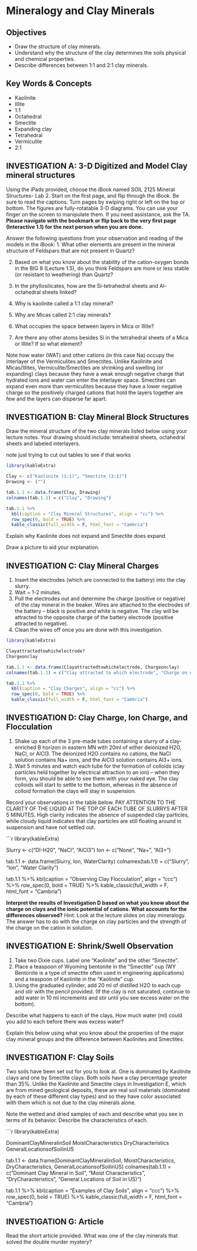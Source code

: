 # **Mineralogy and Clay Minerals**

::: callout-note
## Objectives

- Draw the structure of clay minerals.
- Understand why the structure of the clay determines the soils physical and chemical properties.
- Describe differences between 1:1 and 2:1 clay minerals.

:::

::: callout-tip
## Key Words & Concepts

- Kaolinite
- Illite
- 1:1
- Octahedral
- Smectite
- Expanding clay
- Tetrahedral
- Vermiculite
- 2:1

:::

## INVESTIGATION A: 3-D Digitized and Model Clay mineral structures

Using the iPads provided, choose the iBook named SOIL 2125 Mineral Structures- Lab 2. Start on the first page, and flip through the iBook. Be sure to read the captions. Turn pages by swiping right or left on the top or bottom. The figures are fully-rotatable 3-D diagrams. You can use your finger on the screen to manipulate them. If you need assistance, ask the TA. **Please navigate with the bookmark or flip back to the very first page (Interactive 1.1) for the next person when you are done.**

Answer the following questions from your observation and reading of the models in the iBook:
1. What other elements are present in the mineral structure of Feldspars that are not present in Quartz?


2. Based on what you know about the stability of the cation-oxygen bonds in the BIG 8 (Lecture 1.5), do you think Feldspars are more or less stable (or resistant to weathering) than Quartz?


3. In the phyllosilicates, how are the Si-tetrahedral sheets and Al-octahedral sheets linked?


4. Why is kaolinite called a 1:1 clay mineral?


5. Why are Micas called 2:1 clay minerals?


6. What occupies the space between layers in Mica or Illite?


7. Are there any other atoms besides Si in the tetrahedral sheets of a Mica or Illite? If so what element?


Note how water (WAT) and other cations (in this case Na) occupy the interlayer of the Vermiculites and Smectites. Unlike Kaolinite and Micas/Illites, Vermiculite/Smectites are shrinking and swelling (or expanding) clays because they have a weak enough negative charge that hydrated ions and water can enter the interlayer space. Smectites can expand even more than vermiculites because they have a lower negative charge so the positively charged cations that hold the layers together are few and the layers can disperse far apart.

## INVESTIGATION B: Clay Mineral Block Structures

Draw the mineral structure of the two clay minerals listed below using your lecture notes. Your drawing should include: tetrahedral sheets, octahedral sheets and labeled interlayers.

note just trying to cut out tables to see if that works

```r
library(kableExtra)

Clay <- c("Kaolinite (1:1)", "Smectite (2:1)")
Drawing <- ("")

tab.1.1 <- data.frame(Clay, Drawing)
colnames(tab.1.1) = c("Clay", "Drawing")

tab.1.1 %>%
  kbl(caption = "Clay Mineral Structures", align = "cc") %>%
  row_spec(0, bold = TRUE) %>%
  kable_classic(full_width = F, html_font = "Cambria")
```

Explain why Kaolinite does not expand and Smectite does expand.


Draw a picture to aid your explanation.

## INVESTIGATION C: Clay Mineral Charges

1. Insert the electrodes (which are connected to the battery) into the clay slurry.
2. Wait ~ 1-2 minutes.
3. Pull the electrodes out and determine the charge (positive or negative) of the clay mineral in the beaker. Wires are attached to the electrodes of the battery – black is positive and white is negative. The clay will be attracted to the opposite charge of the battery electrode (positive attracted to negative).
4. Clean the wires off once you are done with this investigation.

```r
library(kableExtra)

Clayattractedtowhichelectrode?
Chargeonclay

tab.1.1 <- data.frame(Clayattractedtowhichelectrode, Chargeonclay)
colnames(tab.1.1) = c("Clay attracted to which electrode", "Charge on clay")

tab.1.1 %>%
  kbl(caption = "Clay Charges", align = "cc") %>%
  row_spec(0, bold = TRUE) %>%
  kable_classic(full_width = F, html_font = "Cambria")
```

## INVESTIGATION D: Clay Charge, Ion Charge, and Flocculation

1. Shake up each of the 3 pre-made tubes containing a slurry of a clay-enriched B horizon in eastern MN with 20ml of either deionized H2O, NaCl, or AlCl3. The deionized H2O contains no cations, the NaCl solution contains Na+ ions, and the AlCl3 solution contains Al3+ ions.
2. Wait 5 minutes and watch each tube for the formation of colloids (clay particles held together by electrical attraction to an ion) – when they form, you should be able to see them with your naked eye. The clay colloids will start to settle to the bottom, whereas in the absence of colloid formation the clays will stay in suspension.

Record your observations in the table below. PAY ATTENTION TO THE CLARITY OF THE LIQUID AT THE TOP OF EACH TUBE OF SLURRYS AFTER 5 MINUTES. High clarity indicates the absence of suspended clay particles, while cloudy liquid indicates that clay particles are still floating around in suspension and have not settled out.

```r
library(kableExtra)

Slurry <- c("DI-H20", "NaCl", "AlCl3")
Ion <- c("None", "Na+", "Al3+")

tab.1.1 <- data.frame(Slurry, Ion, WaterClarity)
colnames(tab.1.1) = c("Slurry", "Ion", "Water Clarity")

tab.1.1 %>%
  kbl(caption = "Observing Clay Flocculation", align = "ccc") %>%
  row_spec(0, bold = TRUE) %>%
  kable_classic(full_width = F, html_font = "Cambria")

**Interpret the results of Investigation D based on what you know about the charge on clays and the ionic potential of cations. What accounts for the differences observed?** Hint: Look at the lecture slides on clay mineralogy. The answer has to do with the charge on clay particles and the strength of the charge on the cation in solution.

## INVESTIGATION E: Shrink/Swell Observation

1. Take two Dixie cups. Label one “Kaolinite” and the other “Smectite”.
2. Place a teaspoon of Wyoming bentonite in the “Smectite” cup (WY Bentonite is a type of smectite often used in engineering applications) and a teaspoon of Kaolinite in the “Kaolinite” cup.
3. Using the graduated cylinder, add 20 ml of distilled H2O to each cup and stir with the pencil provided. (If the clay is not saturated, continue to add water in 10 ml increments and stir until you see excess water on the bottom).

Describe what happens to each of the clays. How much water (ml) could you add to each before there was excess water?




Explain this below using what you know about the properties of the major clay mineral groups and the difference between Kaolinites and Smectites.


## INVESTIGATION F: Clay Soils

Two soils have been set out for you to look at. One is dominated by Kaolinite clays and one by Smectite clays. Both soils have a clay percentage greater than 35%. Unlike the Kaolinite and Smectite clays in Investigation E, which are from mined geological deposits, these are real soil materials (dominated by each of these different clay types) and so they have color associated with them which is not due to the clay minerals alone.

Note the wetted and dried samples of each and describe what you see in terms of its behavior. Describe the characteristics of each.

```r
library(kableExtra)

DominantClayMineralinSoil
MoistCharacteristics
DryCharacteristics
GeneralLocationsofSoilinUS

tab.1.1 <- data.frame(DominantClayMineralinSoil, MoistCharacteristics, DryCharacteristics, GeneralLocationsofSoilinUS)
colnames(tab.1.1) = c("Dominant Clay Mineral in Soil", "Moist Characteristics", "DryCharacteristics", "General Locations of Soil in US)")

tab.1.1 %>%
  kbl(caption = "Examples of Clay Soils", align = "ccc") %>%
  row_spec(0, bold = TRUE) %>%
  kable_classic(full_width = F, html_font = "Cambria")


## INVESTIGATION G: Article


Read the short article provided. What was one of the clay minerals that solved the double murder mystery?